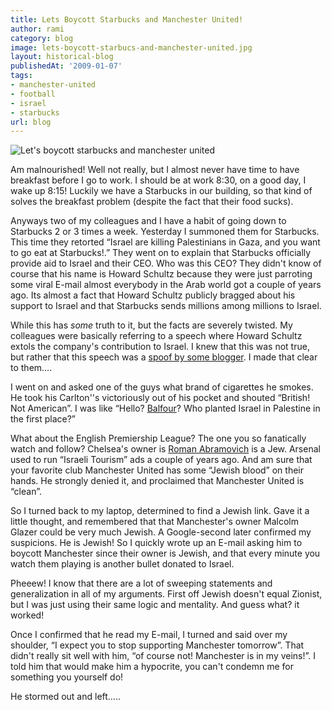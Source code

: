 ```yaml
---
title: Lets Boycott Starbucks and Manchester United!
author: rami
category: blog
image: lets-boycott-starbucs-and-manchester-united.jpg
layout: historical-blog
publishedAt: '2009-01-07'
tags:
- manchester-united
- football
- israel
- starbucks
url: blog
---
```


![Let's boycott starbucks and manchester united](/assets/images/content/blog/lets-boycott-starbucs-and-manchester-united.jpg)

Am malnourished! Well not really, but I almost never have time to have breakfast before I go to work. I should be at work 8:30, on a good day, I wake up 8:15! Luckily we have a Starbucks in our building, so that kind of solves the breakfast problem (despite the fact that their food sucks).

Anyways two of my colleagues and I have a habit of going down to Starbucks 2 or 3 times a week. Yesterday I summoned them for Starbucks. This time they retorted “Israel are killing Palestinians in Gaza, and you want to go eat at Starbucks!.” They went on to explain that Starbucks officially provide aid to Israel and their CEO. Who was this CEO? They didn't know of course that his name is Howard Schultz because they were just parroting some viral E-mail almost everybody in the Arab world got a couple of years ago. Its almost a fact that Howard Schultz publicly bragged about his support to Israel and that Starbucks sends millions among millions to Israel.

While this has *some* truth to it, but the facts are severely twisted. My colleagues were basically referring to a speech where Howard Schultz extols the company's contribution to Israel. I knew that this was not true, but rather that this speech was a [spoof by some blogger](http://www.snopes.com/politics/israel/schultz.asp). I made that clear to them….

I went on and asked one of the guys what brand of cigarettes he smokes. He took his Carlton''s victoriously out of his pocket and shouted “British! Not American”. I was like “Hello? [Balfour](http://en.wikipedia.org/wiki/Balfour_Declaration_of_1917)? Who planted Israel in Palestine in the first place?”

What about the English Premiership League? The one you so fanatically watch and follow? Chelsea's owner is [Roman Abramovich](http://en.wikipedia.org/wiki/Roman_Abramovich) is a Jew. Arsenal used to run “Israeli Tourism” ads a couple of years ago. And am sure that your favorite club Manchester United has some “Jewish blood” on their hands. He strongly denied it, and proclaimed that Manchester United is “clean”.

So I turned back to my laptop, determined to find a Jewish link. Gave it a little thought, and remembered that that Manchester's owner Malcolm Glazer could be very much Jewish. A Google-second later confirmed my suspicions. He is Jewish! So I quickly wrote up an E-mail asking him to boycott Manchester since their owner is Jewish, and that every minute you watch them playing is another bullet donated to Israel.

Pheeew! I know that there are a lot of sweeping statements and generalization in all of my arguments. First off Jewish doesn't equal Zionist, but I was just using their same logic and mentality. And guess what? it worked!

Once I confirmed that he read my E-mail, I turned and said over my shoulder, “I expect you to stop supporting Manchester tomorrow”. That didn't really sit well with him, “of course not! Manchester is in my veins!”. I told him that would make him a hypocrite, you can't condemn me for something you yourself do!

He stormed out and left…..
